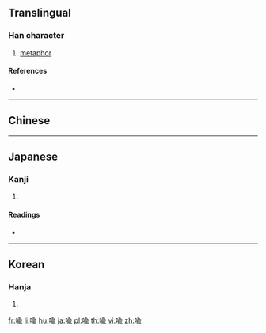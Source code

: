 {{character info/new}}
{{also|喻}}
==Translingual==

===Han character===
{{Han char|rn=30|rad=口|as=09|sn=12|four=|canj=ROMV|ids=⿰口兪}}

# [[metaphor]]

====References====
* {{Han ref|kx=0200.060|dkj=03979|hdz=10657.080|uh=55A9|ud=21929}}

----

==Chinese==
{{zh-see|喻|v}}

----

==Japanese==

===Kanji===
{{ja-kanji|grade=|rs=口09}}

# {{defn|lang=ja|sort=口09}}

====Readings====
* {{ja-readings|on=[[ゆ]] (yu)|kun=[[さとす]] (satosu), [[さとる]] (satoru), [[たとえる]] (tatoeru)}}

----

==Korean==

===Hanja===
{{ko-hanja|hangeul=유|rv=yu|mr=yu}}

# {{defn|lang=ko|sort=口09}}

[[fr:喩]]
[[li:喩]]
[[hu:喩]]
[[ja:喩]]
[[pl:喩]]
[[th:喩]]
[[vi:喩]]
[[zh:喩]]